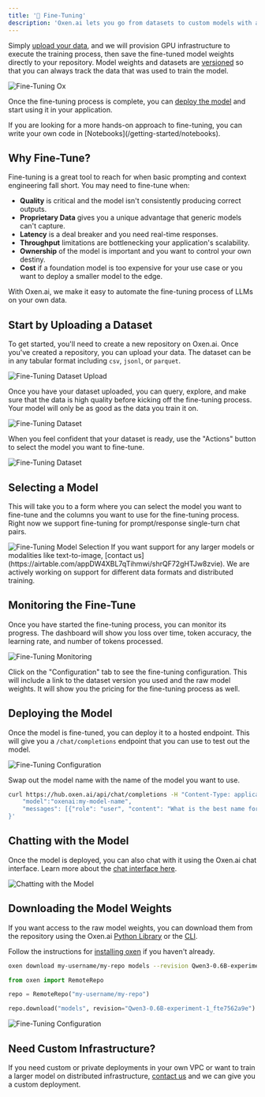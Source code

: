 ```yaml
---
title: '🦾 Fine-Tuning'
description: 'Oxen.ai lets you go from datasets to custom models with a few clicks.'
---
```


Simply [upload your data](/getting-started/datasets), and we will provision GPU infrastructure to execute the training process, then save the fine-tuned model weights directly to your repository. Model weights and datasets are [versioned](/getting-started/versioning) so that you can always track the data that was used to train the model.

<img alt="Fine-Tuning Ox" className="rounded-xl" src="/images/fine_tuning/fine-tune-ox.jpg" />

Once the fine-tuning process is complete, you can [deploy the model](/getting-started/inference) and start using it in your application.

<Info>
If you are looking for a more hands-on approach to fine-tuning, you can write your own code in [Notebooks](/getting-started/notebooks).
</Info>

## Why Fine-Tune?

Fine-tuning is a great tool to reach for when basic prompting and context engineering fall short. You may need to fine-tune when:

* **Quality** is critical and the model isn't consistently producing correct outputs.
* **Proprietary Data** gives you a unique advantage that generic models can't capture.
* **Latency**  is a deal breaker and you need real-time responses.
* **Throughput** limitations are bottlenecking your application's scalability.
* **Ownership** of the model is important and you want to control your own destiny.
* **Cost** if a foundation model is too expensive for your use case or you want to deploy a smaller model to the edge.

With Oxen.ai, we make it easy to automate the fine-tuning process of LLMs on your own data.

## Start by Uploading a Dataset

To get started, you'll need to create a new repository on Oxen.ai. Once you've created a repository, you can upload your data. The dataset can be in any tabular format including `csv`, `jsonl`, or `parquet`.

<img alt="Fine-Tuning Dataset Upload" className="rounded-xl" src="/images/fine_tuning/fine-tune-upload-file.png" />

Once you have your dataset uploaded, you can query, explore, and make sure that the data is high quality before kicking off the fine-tuning process. Your model will only be as good as the data you train it on.

![Fine-Tuning Dataset](/images/fine_tuning/fine-tune-dataset.png)

When you feel confident that your dataset is ready, use the "Actions" button to select the model you want to fine-tune.

<img alt="Fine-Tuning Dataset" className="rounded-xl" src="/images/fine_tuning/fine-tune-actions.png" />

## Selecting a Model

This will take you to a form where you can select the model you want to fine-tune and the columns you want to use for the fine-tuning process. Right now we support fine-tuning for prompt/response single-turn chat pairs.

<img alt="Fine-Tuning Model Selection" className="rounded-xl" src="/images/fine_tuning/fine-tune-model-selection.png" />

<Info>
If you want support for any larger models or modalities like text-to-image, [contact us](https://airtable.com/appDW4XBL7qTihmwi/shrQF72gHTJw8zvie). We are actively working on support for different data formats and distributed training.
</Info>


## Monitoring the Fine-Tune

Once you have started the fine-tuning process, you can monitor its progress. The dashboard will show you loss over time, token accuracy, the learning rate, and number of tokens processed.

<img alt="Fine-Tuning Monitoring" className="rounded-xl" src="/images/fine_tuning/fine-tune-monitoring.png" />

Click on the "Configuration" tab to see the fine-tuning configuration. This will include a link to the dataset version you used and the raw model weights. It will show you the pricing for the fine-tuning process as well.

## Deploying the Model

Once the model is fine-tuned, you can deploy it to a hosted endpoint. This will give you a `/chat/completions` endpoint that you can use to test out the model.

<img alt="Fine-Tuning Configuration" className="rounded-xl" src="/images/fine_tuning/fine-tune-deploy-model.png" />

Swap out the model name with the name of the model you want to use.

```bash
curl https://hub.oxen.ai/api/chat/completions -H "Content-Type: application/json" -d '{
    "model":"oxenai:my-model-name",
    "messages": [{"role": "user", "content": "What is the best name for a friendly ox?"}],
}'
```

## Chatting with the Model

Once the model is deployed, you can also chat with it using the Oxen.ai chat interface. Learn more about the [chat interface here](/getting-started/inference).

<img alt="Chatting with the Model" className="rounded-xl" src="/images/chat/chat_window_powerful_coffee_chimpanzee.png" />


## Downloading the Model Weights

If you want access to the raw model weights, you can download them from the repository using the Oxen.ai [Python Library](/getting-started/python) or the [CLI](/getting-started/cli).

Follow the instructions for [installing oxen](/getting-started/install) if you haven't already.

<CodeGroup>

```bash CLI
oxen download my-username/my-repo models --revision Qwen3-0.6B-experiment-1_fte7562a9e
```

```python Python
from oxen import RemoteRepo

repo = RemoteRepo("my-username/my-repo")

repo.download("models", revision="Qwen3-0.6B-experiment-1_fte7562a9e")
```

</CodeGroup>

<img alt="Fine-Tuning Configuration" className="rounded-xl" src="/images/fine_tuning/fine-tune-model-weights.png" />

## Need Custom Infrastructure?

If you need custom or private deployments in your own VPC or want to train a larger model on distributed infrastructure, [contact us](https://airtable.com/appDW4XBL7qTihmwi/shrQF72gHTJw8zvie) and we can give you a custom deployment.